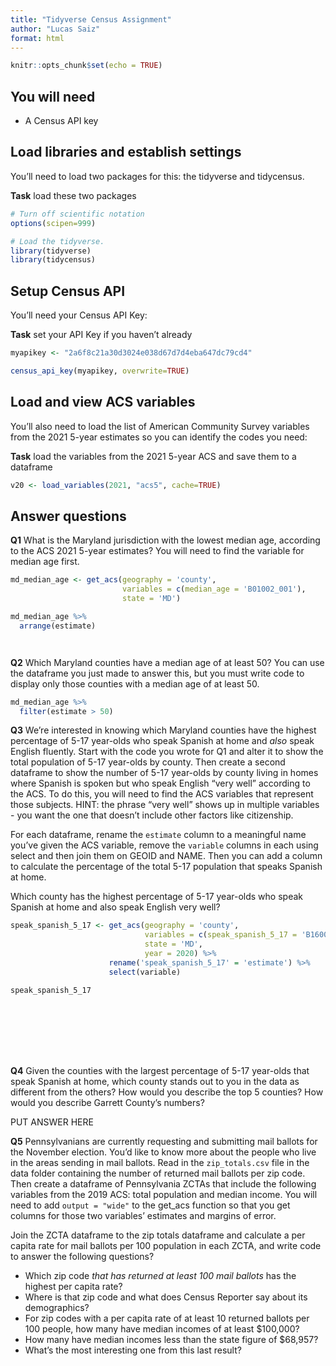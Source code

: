 ```yaml
---
title: "Tidyverse Census Assignment"
author: "Lucas Saiz"
format: html
---
```


```r
knitr::opts_chunk$set(echo = TRUE)
```

## You will need

-   A Census API key

## Load libraries and establish settings

You'll need to load two packages for this: the tidyverse and tidycensus.

**Task** load these two packages

```r
# Turn off scientific notation
options(scipen=999)

# Load the tidyverse.
library(tidyverse)
library(tidycensus)
```

## Setup Census API

You'll need your Census API Key:

**Task** set your API Key if you haven't already

```r

myapikey <- "2a6f8c21a30d3024e038d67d7d4eba647dc79cd4"

census_api_key(myapikey, overwrite=TRUE)
```

## Load and view ACS variables

You'll also need to load the list of American Community Survey variables from the 2021 5-year estimates so you can identify the codes you need:

**Task** load the variables from the 2021 5-year ACS and save them to a dataframe

```r
v20 <- load_variables(2021, "acs5", cache=TRUE)

```

## Answer questions

**Q1** What is the Maryland jurisdiction with the lowest median age, according to the ACS 2021 5-year estimates? You will need to find the variable for median age first. 

```r

md_median_age <- get_acs(geography = 'county', 
                         variables = c(median_age = 'B01002_001'), 
                         state = 'MD')

md_median_age %>% 
  arrange(estimate)




```


**Q2** Which Maryland counties have a median age of at least 50? You can use the dataframe you just made to answer this, but you must write code to display only those counties with a median age of at least 50. 

```r


md_median_age %>% 
  filter(estimate > 50)

```


**Q3** We're interested in knowing which Maryland counties have the highest percentage of 5-17 year-olds who speak Spanish at home and *also* speak English fluently. Start with the code you wrote for Q1 and alter it to show the total population of 5-17 year-olds by county. Then create a second dataframe to show the number of 5-17 year-olds by county living in homes where Spanish is spoken but who speak English "very well" according to the ACS. To do this, you will need to find the ACS variables that represent those subjects. HINT: the phrase "very well" shows up in multiple variables - you want the one that doesn't include other factors like citizenship.

For each dataframe, rename the `estimate` column to a meaningful name you've given the ACS variable, remove the `variable` columns in each using select and then join them on GEOID and NAME. Then you can add a column to calculate the percentage of the total 5-17 population that speaks Spanish at home.

Which county has the highest percentage of 5-17 year-olds who speak Spanish at home and also speak English very well?

```r


speak_spanish_5_17 <- get_acs(geography = 'county', 
                              variables = c(speak_spanish_5_17 = 'B16004_005'), 
                              state = 'MD', 
                              year = 2020) %>%
                      rename('speak_spanish_5_17' = 'estimate') %>%
                      select(variable)

speak_spanish_5_17









```


**Q4** Given the counties with the largest percentage of 5-17 year-olds that speak Spanish at home, which county stands out to you in the data as different from the others? How would you describe the top 5 counties? How would you describe Garrett County's numbers?

PUT ANSWER HERE



**Q5** Pennsylvanians are currently requesting and submitting mail ballots for the November election. You'd like to know more about the people who live in the areas sending in mail ballots. Read in the `zip_totals.csv` file in the data folder containing the number of returned mail ballots per zip code. Then create a dataframe of Pennsylvania ZCTAs that include the following variables from the 2019 ACS: total population and median income. You will need to add `output = "wide"` to the get_acs function so that you get columns for those two variables' estimates and margins of error.

Join the ZCTA dataframe to the zip totals dataframe and calculate a per capita rate for mail ballots per 100 population in each ZCTA, and write code to answer the following questions?

-   Which zip code *that has returned at least 100 mail ballots* has the highest per capita rate?
-   Where is that zip code and what does Census Reporter say about its demographics?
-   For zip codes with a per capita rate of at least 10 returned ballots per 100 people, how many have median incomes of at least \$100,000?
-   How many have median incomes less than the state figure of \$68,957?
-   What's the most interesting one from this last result?

```r








```


```r








```
